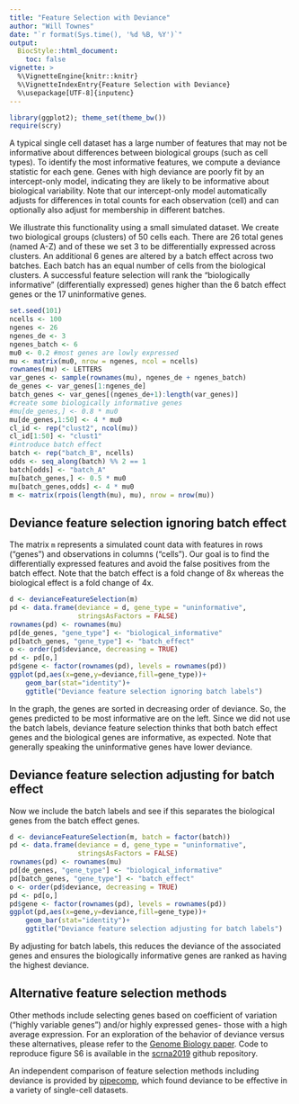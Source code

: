 ```yaml
---
title: "Feature Selection with Deviance"
author: "Will Townes"
date: "`r format(Sys.time(), '%d %B, %Y')`"
output: 
  BiocStyle::html_document:
    toc: false
vignette: >
  %\VignetteEngine{knitr::knitr}
  %\VignetteIndexEntry{Feature Selection with Deviance}
  %\usepackage[UTF-8]{inputenc}
---
```


```r
library(ggplot2); theme_set(theme_bw())
require(scry)
```

A typical single cell dataset has a large number of features that may not be
informative about differences between biological groups (such as cell types). To
identify the most informative features, we compute a deviance statistic for each
gene. Genes with high deviance are poorly fit by an intercept-only model,
indicating they are likely to be informative about biological variability. Note
that our intercept-only model automatically adjusts for differences in total
counts for each observation (cell) and can optionally also adjust for membership
in different batches.

We illustrate this functionality using a small simulated dataset. We create two
biological groups (clusters) of 50 cells each. There are 26 total genes (named
A-Z) and of these we set 3 to be differentially expressed across clusters.  An
additional 6 genes are altered by a batch effect across two batches. Each batch
has an equal number of cells from the biological clusters. A successful feature
selection will rank the "biologically informative" (differentially expressed)
genes higher than the 6 batch effect genes or the 17 uninformative genes.

```r
set.seed(101)
ncells <- 100
ngenes <- 26
ngenes_de <- 3
ngenes_batch <- 6
mu0 <- 0.2 #most genes are lowly expressed
mu <- matrix(mu0, nrow = ngenes, ncol = ncells)
rownames(mu) <- LETTERS
var_genes <- sample(rownames(mu), ngenes_de + ngenes_batch)
de_genes <- var_genes[1:ngenes_de]
batch_genes <- var_genes[(ngenes_de+1):length(var_genes)]
#create some biologically informative genes
#mu[de_genes,] <- 0.8 * mu0
mu[de_genes,1:50] <- 4 * mu0
cl_id <- rep("clust2", ncol(mu))
cl_id[1:50] <- "clust1"
#introduce batch effect
batch <- rep("batch_B", ncells)
odds <- seq_along(batch) %% 2 == 1
batch[odds] <- "batch_A"
mu[batch_genes,] <- 0.5 * mu0
mu[batch_genes,odds] <- 4 * mu0
m <- matrix(rpois(length(mu), mu), nrow = nrow(mu))
```

## Deviance feature selection ignoring batch effect

The matrix `m` represents a simulated count data with features in rows ("genes")
and observations in columns ("cells"). Our goal is to find the differentially
expressed features and avoid the false positives from the batch effect. Note
that the batch effect is a fold change of 8x whereas the biological effect is a
fold change of 4x.

```r
d <- devianceFeatureSelection(m)
pd <- data.frame(deviance = d, gene_type = "uninformative", 
				 stringsAsFactors = FALSE)
rownames(pd) <- rownames(mu)
pd[de_genes, "gene_type"] <- "biological_informative"
pd[batch_genes, "gene_type"] <- "batch_effect"
o <- order(pd$deviance, decreasing = TRUE)
pd <- pd[o,]
pd$gene <- factor(rownames(pd), levels = rownames(pd))
ggplot(pd,aes(x=gene,y=deviance,fill=gene_type))+
	geom_bar(stat="identity")+
	ggtitle("Deviance feature selection ignoring batch labels")
```

In the graph, the genes are sorted in decreasing order of deviance. So, the
genes predicted to be most informative are on the left. Since we did not use the
batch labels, deviance feature selection thinks that both batch effect genes and
the biological genes are informative, as expected. Note that generally speaking
the uninformative genes have lower deviance.

## Deviance feature selection adjusting for batch effect

Now we include the batch labels and see if this separates the biological genes
from the batch effect genes.

```r
d <- devianceFeatureSelection(m, batch = factor(batch))
pd <- data.frame(deviance = d, gene_type = "uninformative",
				 stringsAsFactors = FALSE)
rownames(pd) <- rownames(mu)
pd[de_genes, "gene_type"] <- "biological_informative"
pd[batch_genes, "gene_type"] <- "batch_effect"
o <- order(pd$deviance, decreasing = TRUE)
pd <- pd[o,]
pd$gene <- factor(rownames(pd), levels = rownames(pd))
ggplot(pd,aes(x=gene,y=deviance,fill=gene_type))+
	geom_bar(stat="identity")+
	ggtitle("Deviance feature selection adjusting for batch labels")
```

By adjusting for batch labels, this reduces the deviance of the associated genes
and ensures the biologically informative genes are ranked as having the highest
deviance.

## Alternative feature selection methods

Other methods include selecting genes based on coefficient of variation 
("highly variable genes") and/or highly expressed genes- those with a high
average expression. For an exploration of the behavior of 
deviance versus these alternatives, please refer to the 
[Genome Biology paper](https://doi.org/10.1186/s13059-019-1861-6).
Code to reproduce figure S6 is available in the 
[scrna2019](https://github.com/willtownes/scrna2019/blob/master/simulations/genefilter.Rmd)
github repository.

An independent comparison of feature selection methods including deviance 
is provided by [pipecomp](https://doi.org/10.1101/2020.02.02.930578), which
found deviance to be effective in a variety of single-cell datasets.
